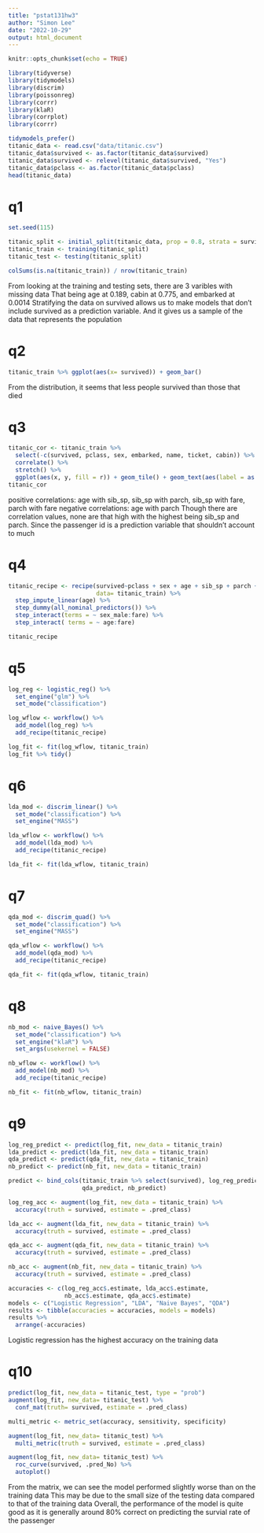 ```yaml
---
title: "pstat131hw3"
author: "Simon Lee"
date: "2022-10-29"
output: html_document
---
```


```r
knitr::opts_chunk$set(echo = TRUE)
```


```r
library(tidyverse)
library(tidymodels)
library(discrim)
library(poissonreg)
library(corrr)
library(klaR)
library(corrplot)
library(corrr)
```

```r
tidymodels_prefer()
titanic_data <- read.csv("data/titanic.csv")
titanic_data$survived <- as.factor(titanic_data$survived)
titanic_data$survived <- relevel(titanic_data$survived, "Yes")
titanic_data$pclass <- as.factor(titanic_data$pclass)
head(titanic_data)
```

# q1
```r
set.seed(115)

titanic_split <- initial_split(titanic_data, prop = 0.8, strata = survived)
titanic_train <- training(titanic_split)
titanic_test <- testing(titanic_split)

colSums(is.na(titanic_train)) / nrow(titanic_train)
```
From looking at the training and testing sets, there are 3 varibles with missing data
That being age at 0.189, cabin at 0.775, and embarked at 0.0014
Stratifying the data on survived allows us to make models that don't include survived
as a prediction variable. And it gives us a sample of the data that represents the population

# q2
```r
titanic_train %>% ggplot(aes(x= survived)) + geom_bar()
```

From the distribution, it seems that less people survived than those that died

# q3
```r
titanic_cor <- titanic_train %>% 
  select(-c(survived, pclass, sex, embarked, name, ticket, cabin)) %>% 
  correlate() %>% 
  stretch() %>%
  ggplot(aes(x, y, fill = r)) + geom_tile() + geom_text(aes(label = as.character(fashion(r))))
titanic_cor
```


positive correlations: age with sib_sp, sib_sp with parch, sib_sp with fare, parch with fare
negative correlations: age with parch
Though there are correlation values, none are that high with the highest being sib_sp and parch. Since
the passenger id is a prediction variable that shouldn't account to much

# q4
```r
titanic_recipe <- recipe(survived~pclass + sex + age + sib_sp + parch + fare,
                         data= titanic_train) %>% 
  step_impute_linear(age) %>% 
  step_dummy(all_nominal_predictors()) %>% 
  step_interact(terms = ~ sex_male:fare) %>% 
  step_interact( terms = ~ age:fare)

titanic_recipe
```

# q5
```r
log_reg <- logistic_reg() %>%
  set_engine("glm") %>% 
  set_mode("classification")

log_wflow <- workflow() %>% 
  add_model(log_reg) %>% 
  add_recipe(titanic_recipe)

log_fit <- fit(log_wflow, titanic_train)
log_fit %>% tidy()
```

# q6
```r
lda_mod <- discrim_linear() %>% 
  set_mode("classification") %>% 
  set_engine("MASS")

lda_wflow <- workflow() %>% 
  add_model(lda_mod) %>%
  add_recipe(titanic_recipe)

lda_fit <- fit(lda_wflow, titanic_train)
```

# q7
```r
qda_mod <- discrim_quad() %>% 
  set_mode("classification") %>% 
  set_engine("MASS")

qda_wflow <- workflow() %>% 
  add_model(qda_mod) %>%
  add_recipe(titanic_recipe)

qda_fit <- fit(qda_wflow, titanic_train)
```

# q8
```r
nb_mod <- naive_Bayes() %>% 
  set_mode("classification") %>% 
  set_engine("klaR") %>% 
  set_args(usekernel = FALSE)

nb_wflow <- workflow() %>%  
  add_model(nb_mod) %>% 
  add_recipe(titanic_recipe)

nb_fit <- fit(nb_wflow, titanic_train)
```

# q9
```r
log_reg_predict <- predict(log_fit, new_data = titanic_train)
lda_predict <- predict(lda_fit, new_data = titanic_train)
qda_predict <- predict(qda_fit, new_data = titanic_train)
nb_predict <- predict(nb_fit, new_data = titanic_train)

predict <- bind_cols(titanic_train %>% select(survived), log_reg_predict, lda_predict,
                     qda_predict, nb_predict)
```

```r
log_reg_acc <- augment(log_fit, new_data = titanic_train) %>%
  accuracy(truth = survived, estimate = .pred_class)

lda_acc <- augment(lda_fit, new_data = titanic_train) %>%
  accuracy(truth = survived, estimate = .pred_class)

qda_acc <- augment(qda_fit, new_data = titanic_train) %>%
  accuracy(truth = survived, estimate = .pred_class)

nb_acc <- augment(nb_fit, new_data = titanic_train) %>%
  accuracy(truth = survived, estimate = .pred_class)

```

```r
accuracies <- c(log_reg_acc$.estimate, lda_acc$.estimate, 
                nb_acc$.estimate, qda_acc$.estimate)
models <- c("Logistic Regression", "LDA", "Naive Bayes", "QDA")
results <- tibble(accuracies = accuracies, models = models)
results %>% 
  arrange(-accuracies)
```
Logistic regression has the highest accuracy on the training data

# q10
```r
predict(log_fit, new_data = titanic_test, type = "prob")
augment(log_fit, new_data= titanic_test) %>% 
  conf_mat(truth= survived, estimate = .pred_class)

multi_metric <- metric_set(accuracy, sensitivity, specificity)

augment(log_fit, new_data= titanic_test) %>% 
  multi_metric(truth = survived, estimate = .pred_class)

augment(log_fit, new_data= titanic_test) %>% 
  roc_curve(survived, .pred_No) %>% 
  autoplot()
```


From the matrix, we can see the model performed slightly worse than on the training data
This may be due to the small size of the testing data compared to that of the training data
Overall, the performance of the model is quite good as it is generally around 80% correct on
predicting the survial rate of the passenger
